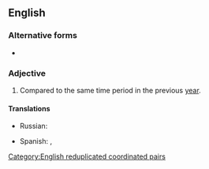 ==English==

===Alternative forms===
* {{l|en|year-on-year}}

===Adjective===
{{en-adj|-|head=[[year]]-[[over]]-[[year]]}}

# Compared to the same time period in the previous [[year]].
#: {{syn|en|YoY}}

====Translations====
{{trans-top|compared with the same period in the previous year}}
* Russian: {{t|ru|[[в]] [[годовой|годово́м]] [[исчисление|исчисле́нии]]}}
{{trans-mid}}
* Spanish: {{t|es|respecto al año pasado}}, {{t|es|interanual}}
{{trans-bottom}}

[[Category:English reduplicated coordinated pairs]]